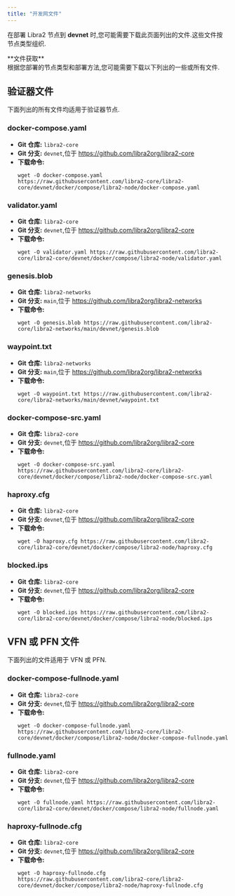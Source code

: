 ```yaml
---
title: "开发网文件"
---
```



在部署 Libra2 节点到 **devnet** 时,您可能需要下载此页面列出的文件.这些文件按节点类型组织.

<Aside type="note">
  **文件获取**<br />
  根据您部署的节点类型和部署方法,您可能需要下载以下列出的一些或所有文件.
</Aside>

## 验证器文件

下面列出的所有文件均适用于验证器节点.

### docker-compose.yaml

- **Git 仓库:** `libra2-core`
- **Git 分支:** `devnet`,位于 https://github.com/libra2org/libra2-core
- **下载命令:**
  ```shellscript filename="Terminal"
  wget -O docker-compose.yaml https://raw.githubusercontent.com/libra2-core/libra2-core/devnet/docker/compose/libra2-node/docker-compose.yaml
  ```

### validator.yaml

- **Git 仓库:** `libra2-core`
- **Git 分支:** `devnet`,位于 https://github.com/libra2org/libra2-core
- **下载命令:**
  ```shellscript filename="Terminal"
  wget -O validator.yaml https://raw.githubusercontent.com/libra2-core/libra2-core/devnet/docker/compose/libra2-node/validator.yaml
  ```

### genesis.blob

- **Git 仓库:** `libra2-networks`
- **Git 分支:** `main`,位于 https://github.com/libra2org/libra2-networks
- **下载命令:**
  ```shellscript filename="Terminal"
  wget -O genesis.blob https://raw.githubusercontent.com/libra2-core/libra2-networks/main/devnet/genesis.blob
  ```

### waypoint.txt

- **Git 仓库:** `libra2-networks`
- **Git 分支:** `main`,位于 https://github.com/libra2org/libra2-networks
- **下载命令:**
  ```shellscript filename="Terminal"
  wget -O waypoint.txt https://raw.githubusercontent.com/libra2-core/libra2-networks/main/devnet/waypoint.txt
  ```

### docker-compose-src.yaml

- **Git 仓库:** `libra2-core`
- **Git 分支:** `devnet`,位于 https://github.com/libra2org/libra2-core
- **下载命令:**
  ```shellscript filename="Terminal"
  wget -O docker-compose-src.yaml https://raw.githubusercontent.com/libra2-core/libra2-core/devnet/docker/compose/libra2-node/docker-compose-src.yaml
  ```

### haproxy.cfg

- **Git 仓库:** `libra2-core`
- **Git 分支:** `devnet`,位于 https://github.com/libra2org/libra2-core
- **下载命令:**
  ```shellscript filename="Terminal"
  wget -O haproxy.cfg https://raw.githubusercontent.com/libra2-core/libra2-core/devnet/docker/compose/libra2-node/haproxy.cfg
  ```

### blocked.ips

- **Git 仓库:** `libra2-core`
- **Git 分支:** `devnet`,位于 https://github.com/libra2org/libra2-core
- **下载命令:**
  ```shellscript filename="Terminal"
  wget -O blocked.ips https://raw.githubusercontent.com/libra2-core/libra2-core/devnet/docker/compose/libra2-node/blocked.ips
  ```

## VFN 或 PFN 文件

下面列出的文件适用于 VFN 或 PFN.

### docker-compose-fullnode.yaml

- **Git 仓库:** `libra2-core`
- **Git 分支:** `devnet`,位于 https://github.com/libra2org/libra2-core
- **下载命令:**
  ```shellscript filename="Terminal"
  wget -O docker-compose-fullnode.yaml https://raw.githubusercontent.com/libra2-core/libra2-core/devnet/docker/compose/libra2-node/docker-compose-fullnode.yaml
  ```

### fullnode.yaml

- **Git 仓库:** `libra2-core`
- **Git 分支:** `devnet`,位于 https://github.com/libra2org/libra2-core
- **下载命令:**
  ```shellscript filename="Terminal"
  wget -O fullnode.yaml https://raw.githubusercontent.com/libra2-core/libra2-core/devnet/docker/compose/libra2-node/fullnode.yaml
  ```

### haproxy-fullnode.cfg

- **Git 仓库:** `libra2-core`
- **Git 分支:** `devnet`,位于 https://github.com/libra2org/libra2-core
- **下载命令:**
  ```shellscript filename="Terminal"
  wget -O haproxy-fullnode.cfg https://raw.githubusercontent.com/libra2-core/libra2-core/devnet/docker/compose/libra2-node/haproxy-fullnode.cfg
  ```

